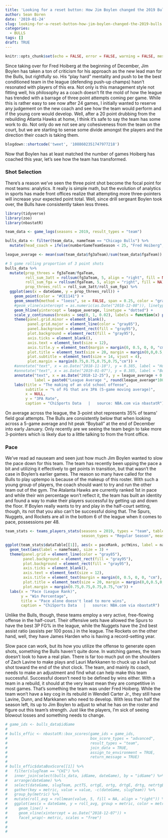```yaml
---
title: 'Looking for a reset button: How Jim Boylen changed the 2019 Bulls'
author: Sean Boren
date: '2019-01-24'
slug: looking-for-a-reset-button-how-jim-boylen-changed-the-2019-bulls
categories:
  - BULLS
tags: []
draft: TRUE
---
```


```r
knitr::opts_chunk$set(echo = FALSE, error = FALSE, warning = FALSE, message = FALSE)

```

Since taking over for Fred Hoiberg at the beginning of December, Jim Boylen has taken a ton of 
criticism for his approach as the new lead man for the Bulls, but rightfully so. His "play hard" 
mentality and push to be the best conditioned team in the league (defending push-up champs) hasn't 
resonated with players of this era. Not only is this management style not fitting well, his 
philosophy as a coach doesn't fit the mold of how the league has trended with a barrage of three 
point attempts coming per game. While this is rather easy to see now after 24 games, I initially 
wanted to reserve any judgement on the new coach and see how the team would perform and if the 
young core would develop. Well, after a 20 point drubbing from the rebuilding Atlanta Hawks at home, 
I think it's safe to say the team has some work to do. Not only do we not see any cohesiveness from 
the team on the court, but we are starting to sense some divide amongst the players and the direction 
their coach is taking them.

```r
blogdown::shortcode('tweet', '1088602351747977218')
```

Now that Boylen has at least matched the number of games Hoiberg has coached this year, let's see how the 
team has transformed. 

### Shot Selection

There's a reason we've seen the three point shot become the focal point for most teams: analytics. 
It really is simple math, but the evolution of analytics in sports has made front offices realize 
that attempting more three-pointers will increase your expected point total. Well, since drill 
sergeant Boylen took over, the Bulls have consistently taken less threes. 

```r
library(tidyverse)
library(zoo)
library(nbastatR)

team_data <- game_logs(seasons = 2019, result_types = "team")

bulls_data <- filter(team_data, nameTeam == "Chicago Bulls") %>%
  mutate(head_coach = ifelse(numberGameTeamSeason < 25, "Fred Hoiberg", "Jim Boylen"))

```

```r
league_average <- mean(sum(team_data$fg3aTeam)/sum(team_data$fgaTeam))

# 5 game rolling proportion of 3 point shots
bulls_data %>%
  mutate(prop_threes = fg3aTeam/fgaTeam,
         roll_sum_3att = rollsum(fg3aTeam, 5, align = "right", fill = NA),
         roll_sum_fga = rollsum(fgaTeam, 5, align = "right", fill = NA),
         prop_threes_roll = roll_sum_3att/roll_sum_fga) %>%
  ggplot(aes(x = dateGame, y = prop_threes_roll)) + 
    geom_point(color = "#CE1141") +
    geom_smooth(method = "loess", se = FALSE, span = 0.25, color = "gray", size = 0.2) + 
    #geom_vline(xintercept = as.numeric(as.Date("2018-12-08")), linetype = "dashed") +
    geom_hline(yintercept = league_average, linetype = "dotted") +
    scale_y_continuous(breaks = seq(0, 1, 0.02), labels = function(x) paste0(x*100, "%")) +
    theme(panel.grid.minor = element_blank(),
          panel.grid.major = element_line(color = "gray85"),
          panel.background = element_rect(fill = "gray95"),
          plot.background = element_rect(fill = "gray95"),
          axis.ticks = element_blank(),
          axis.text = element_text(size = 12),
          axis.title.y = element_text(margin = margin(0, 0.5, 0, 0, "cm"), size = 14), 
          plot.title = element_text(size = 20, margin = margin(0,0,0.5,0, "cm")),
          plot.subtitle = element_text(size = 14, vjust = 4),
          plot.margin = margin(0.75,0.75,0.75,0.75,"cm")) +
    #annotate("text", x = as.Date("2018-11-10"), y = 0.385, label = "Hoiberg", fontface = "bold", size = 6) +
    #annotate("text", x = as.Date("2019-01-07"), y = 0.385, label = "Boylen", fontface = "bold", size = 6) +
    annotate("text", x = as.Date("2018-12-25"), y = league_average + 0.002, 
             label = paste0("League Average ", round(league_average*100), "%")) +
    labs(title = "The making of an old school offense",
         subtitle = "% of FG that are 3PA (5-game moving average)",
         x = NULL,
         y = "3PA Rate",
         caption = "ChiSports Data   |   source: NBA.com via nbastatR")
```

On average across the league, the 3-point shot represents 35% of teams’ field goal attempts. The 
Bulls are consistently below that when looking across a 5-game average and hit peak “Boyball” at the 
end of December into early January. Only recently are we seeing the team begin to take more 3-pointers 
which is likely due to a little talking to from the front office.

### Pace

We've read ad nauseam and seen just how much Jim Boylen wanted to slow the pace down for this team.
The team has recently been upping the pace a bit and utilizing it effectively to get points
in transition, but that wasn't the case in Boylen's earlier games. The reason so many have called 
for the Bulls to play uptempo is because of the makeup of this roster. With such a young group of 
players, the coach should want to try and run the other team out of the gym. The Atalanta Hawks are
currently ranked 1st in pace and while their win percentage won't reflect it, the team has built an
identity and found a way to make their players successful by getting up and down the floor. If Boylen
really wants to try and play in the half-court setting, though, its not that you also can't be 
successful doing that. The Spurs, Nuggets, and Rockets are all in the bottom 6 of the 
league when it comes to pace, possessions per 48. 

```r
team_stats <- teams_players_stats(seasons = 2019, types = "team", tables = "general", 
                                  season_types = "Regular Season", measures = "Advanced", modes = "PerGame")

```

```r
ggplot(team_stats$dataTable[[1]], aes(x = paceRank, pctWins, label = nameTeam)) + 
  geom_text(aes(label = nameTeam), size = 3) + 
  theme(panel.grid = element_line(color = "gray85"),
        panel.background = element_rect(fill = "gray95"),
        plot.background = element_rect(fill = "gray95"),
        axis.ticks = element_blank(),
        axis.text = element_text(size = 12),
        axis.title = element_text(margin = margin(0, 0.5, 0, 0, "cm"), size = 14),
        plot.title = element_text(size = 20, margin = margin(0,0,0.5,0, "cm")),
        plot.margin = margin(0.75,0.75,0.75,0.75,"cm")) +
  labs(x = "Pace (League Rank)",
       y = "Win Percentage",
       title = "Pace alone doesn't lead to more wins",
       caption = "ChiSports Data   |   source: NBA.com via nbastatR")

```

Unlike the Bulls, though, these teams employ a very active, free-flowing offense in the half-court. 
Their offensive sets have allowed the Spurs to have the best 3P FG% in the league, while the Nuggets 
have the 2nd best assist ratio (assists per 100 poss.) in the league. The Rockets on the other hand, 
well, they have James Harden who is having a record-setting year. 

Slow pace can work, but its how you utilize the offense to generate open shots, something the Bulls 
haven't quite done. In watching games, the team doesn't look to have a real plan. There is far too much
put on the shoulders of Zach Lavine to make plays and Lauri Markkanen to chuck up a bail out shot 
toward the end of the shot clock. The team, and mainly its coach, needs to make an adjustment and 
find what can help make this team successful. Successful doesn't need to be defined by wins either. 
With a team in a rebuild, it should at the very least mean they are competitive in most games. That's
something the team was under Fred Hoiberg. While the team won't have a key cog in its rebuild in 
Wendell Carter Jr., they still have Lavine, Dunn, and Markkanen who need to develop. With less than 
half the season left, its up to Jim Boylen to adjust to what he has on the roster and figure out this
team's strength. Just like the players, I'm sick of seeing blowout losses and something needs to change.

```r
# game_ids <- bulls_data$idGame
#  
# bulls_effic <- nbastatR::box_scores(game_ids = game_ids, 
#                                     box_score_types = "advanced", 
#                                     result_types = "team", 
#                                     join_data = TRUE, 
#                                     assign_to_environment = TRUE, 
#                                     return_message = TRUE)
# 
# bulls_effic$dataBoxScore[[1]] %>%
#   filter(slugTeam == "CHI") %>%
#   inner_join(select(bulls_data, idGame, dateGame), by = "idGame") %>% View()
#   arrange(dateGame) %>%
#   select(dateGame, slugTeam, pctTS, ortgE, ortg, drtgE, drtg, netrtgE, netrtg, paceE, pace) %>%
#   gather(key = metric, value = value, -c(dateGame, slugTeam)) %>%
#   group_by(metric) %>%
#   mutate(roll_avg = rollmean(value, 5, fill = NA, align = "right")) %>%
#   ggplot(aes(x = dateGame, y = roll_avg, group = metric, color = metric)) + 
#     geom_line() + 
#     geom_vline(xintercept = as.Date("2018-12-07")) +
#     facet_wrap(~ metric, scales = "free")
#   
# 
# 

```

